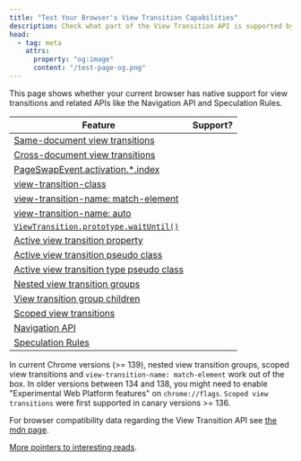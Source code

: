 ```yaml
---
title: "Test Your Browser's View Transition Capabilities"
description: Check what part of the View Transition API is supported by your browser
head:
  - tag: meta
    attrs:
      property: "og:image"
      content: "/test-page-og.png"
---
```



<TestPage />

This page shows whether your current browser <span id="browser"></span>has native support for view transitions and related APIs like the Navigation API and Speculation Rules.

| Feature                                                                                                                  | Support?           |
| ------------------------------------------------------------------------------------------------------------------------ | ------------------ |
| [Same-document view transitions](https://drafts.csswg.org/css-view-transitions-1)                                        | <span id="sdvt"/>  |
| [Cross-document view transitions](https://drafts.csswg.org/css-view-transitions-2)                                       | <span id="cdvt"/>  |
| [PageSwapEvent.activation.\*.index](https://drafts.csswg.org/css-view-transitions-2/#old-doc-event)                      | <span id="idx"/>   |
| [view-transition-class](https://drafts.csswg.org/css-view-transitions-2/#view-transition-class-prop)                     | <span id="vtc"/>   |
| [view-transition-name: match-element](https://drafts.csswg.org/css-view-transitions-2/#additions-to-vt-name)             | <span id="vtnme"/> |
| [view-transition-name: auto](https://drafts.csswg.org/css-view-transitions-2/#additions-to-vt-name)             | <span id="vtna"/> |
| [`ViewTransition.prototype.waitUntil()`](https://drafts.csswg.org/css-view-transitions-2/#dom-viewtransition-waituntil)|<span id="wut"/>|
| [Active view transition property](https://drafts.csswg.org/css-view-transitions-2/#active-view-transition)             | <span id="avt"/>   |
| [Active view transition pseudo class](https://drafts.csswg.org/css-view-transitions-2/#the-active-view-transition-pseudo)             | <span id="avtpc"/>   |
| [Active view transition type pseudo class](https://drafts.csswg.org/css-view-transitions-2/#the-active-view-transition-type-pseudo)             | <span id="avttpc"/>   |
| [Nested view transition groups](https://drafts.csswg.org/css-view-transitions-2/#view-transition-group-prop)             | <span id="vtg"/>   |
| [View transition group children](https://drafts.csswg.org/css-view-transitions-2/#view-transition-group-children-pseudo) | <span id="vtgc"/>  |
| [Scoped view transitions](https://github.com/WICG/view-transitions/blob/main/scoped-transitions.md)                      | <span id="svt"/>   |
| [Navigation API](https://developer.mozilla.org/en-US/docs/Web/API/Navigation_API)                                        | <span id="nav"/>   |
| [Speculation Rules](https://developer.mozilla.org/en-US/docs/Web/API/Speculation_Rules_API)                              | <span id="spec"/>  |

<div class="test"></div>
<div class="test-match-element"></div>

In current Chrome versions (>= 139), nested view transition groups, scoped view transitions and `view-transition-name: match-element` work out of the box. In older versions between 134 and 138, you might need to enable "Experimental Web Platform features" on `chrome://flags`. `Scoped view transitions` were first supported in canary versions >= 136.

For browser compatibility data regarding the View Transition API see [the mdn page](https://developer.mozilla.org/en-US/docs/Web/API/View_Transitions_API#browser_compatibility).

[More pointers to interesting reads](/basics/api/#references).

<style>{`
	#avt,
	#avtpc,
	#avttpc,
	#cdvt,
	#idx,
	#nav,
	#sdvt,
	#spec,
	#svt,
	#vtc,
	#vtg,
	#vtgc,
	#vtna,
	#vtnme,
	#wut {
		&::before {
			content: 'Not supported';
		}
	}

	:root[avt] #avt,
	:root[avtpc] #avtpc,
	:root[avttpc] #avttpc,
	:root[cdvt] #cdvt,
	:root[idx] #idx,
	:root[nav] #nav,
	:root[sdvt] #sdvt,
	:root[spec] #spec,
	:root[svt] #svt,
	:root[vtc] #vtc,
	:root[vtg] #vtg,
	:root[vtgc] #vtgc,
	:root[vtna] #vtna,
	:root[vtnme] #vtnme,
	:root[wut] #wut
	 {
		&::before {
			content: 'Supported';
			background-color: lightgreen;
			color: black;
			display: inline-block;
			margin: auto;
			padding: 0.5ex 1ex;
			width: 100%;
		}
	}
`}</style>
